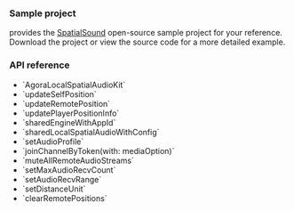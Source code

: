 <PlatformWrapper platform="macos">

### Sample project

<Vg k="COMPANY" /> provides the [SpatialSound](https://github.com/AgoraIO/API-Examples/tree/main/macOS/APIExample/Examples/Advanced/SpatialAudio) open-source sample project for your reference. Download the project or view the source code for a more detailed example.

### API reference

- <Link to="{{global.API_REF_MACOS_ROOT}}/agorartckit/agoralocalspatialaudiokit">`AgoraLocalSpatialAudioKit`</Link>
- <Link to="{{global.API_REF_MACOS_ROOT}}/agorartckit/agoraspatialaudiokitbase/updateselfposition(_:axisforward:axisright:axisup:)">`updateSelfPosition`</Link>
- <Link to="{{global.API_REF_MACOS_ROOT}}/agorartckit/agoralocalspatialaudiokit/updateremoteposition(_:positioninfo:)">`updateRemotePosition`</Link>
- <Link to="{{global.API_REF_MACOS_ROOT}}/agorartckit/agoraspatialaudiokitbase/updateplayerpositioninfo(_:positioninfo:)">`updatePlayerPositionInfo`</Link>
- <Link to="{{global.API_REF_MACOS_ROOT_RTC_ENGINE_KIT}}/sharedengine(withappid:delegate:)">`sharedEngineWithAppId`</Link>
- <Link to="{{global.API_REF_MACOS_ROOT_RTC_ENGINE_KIT}}/sharedengine(with:delegate:)">`sharedLocalSpatialAudioWithConfig`</Link>
- <Link to="{{global.API_REF_MACOS_ROOT_RTC_ENGINE_KIT}}/setaudioprofile(_:)">`setAudioProfile`</Link>
- <Link to="{{global.API_REF_MACOS_ROOT_RTC_ENGINE_KIT}}/joinchannel(bytoken:channelid:uid:mediaoptions:joinsuccess:)">`joinChannelByToken(with: mediaOption)`</Link>
- <Link to="{{global.API_REF_MACOS_ROOT_RTC_ENGINE_KIT}}/muteallremoteaudiostreams(_:)">`muteAllRemoteAudioStreams`</Link>
- <Link to="{{global.API_REF_MACOS_ROOT}}/agorartckit/agoraspatialaudiokitbase/setmaxaudiorecvcount(_:)">`setMaxAudioRecvCount`</Link>
- <Link to="{{global.API_REF_MACOS_ROOT}}/agorartckit/agoraspatialaudiokitbase/setaudiorecvrange(_:)">`setAudioRecvRange`</Link>
- <Link to="{{global.API_REF_MACOS_ROOT}}/agorartckit/agoraspatialaudiokitbase/setdistanceunit(_:)">`setDistanceUnit`</Link>
- <Link to="{{global.API_REF_MACOS_ROOT}}/agorartckit/agoraspatialaudiokitbase/clearremotepositions()">`clearRemotePositions`</Link>

</PlatformWrapper>

